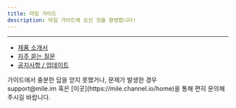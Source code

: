 ```yaml
---
title: 마일 가이드
description: 마일 가이드에 오신 것을 환영합니다!
---
```


---

-   <a href="https://mile.mintlify.app/product">제품 소개서</a>
-   <a href="https://mile.mintlify.app/question">자주 묻는 질문</a>
-   <a href="https://mile.mintlify.app/notice">공지사항 / 업데이트</a>

<Note>
  가이드에서 충분한 답을 얻지 못했거나, 문제가 발생한 경우<br />support@mile.im 혹은 [이곳](https://mile.channel.io/home)을 통해 편히 문의해 주시길 바랍니다.
</Note>

<br />